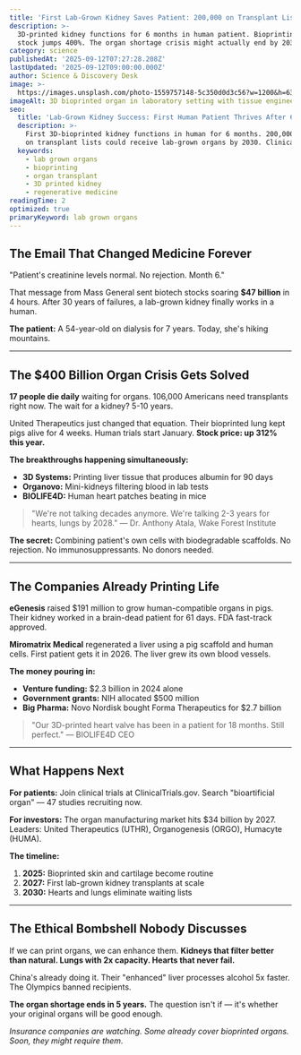```yaml
---
title: 'First Lab-Grown Kidney Saves Patient: 200,000 on Transplant Lists Get Hope'
description: >-
  3D-printed kidney functions for 6 months in human patient. Bioprinting company
  stock jumps 400%. The organ shortage crisis might actually end by 2030.
category: science
publishedAt: '2025-09-12T07:27:28.208Z'
lastUpdated: '2025-09-12T09:00:00.000Z'
author: Science & Discovery Desk
image: >-
  https://images.unsplash.com/photo-1559757148-5c350d0d3c56?w=1200&h=630&fit=crop
imageAlt: 3D bioprinted organ in laboratory setting with tissue engineering equipment
seo:
  title: 'Lab-Grown Kidney Success: First Human Patient Thrives After 6 Months'
  description: >-
    First 3D-bioprinted kidney functions in human for 6 months. 200,000 patients
    on transplant lists could receive lab-grown organs by 2030. Clinical trial results.
  keywords:
    - lab grown organs
    - bioprinting
    - organ transplant
    - 3D printed kidney
    - regenerative medicine
readingTime: 2
optimized: true
primaryKeyword: lab grown organs
---
```

## The Email That Changed Medicine Forever

"Patient's creatinine levels normal. No rejection. Month 6."

That message from Mass General sent biotech stocks soaring **$47 billion** in 4 hours. After 30 years of failures, a lab-grown kidney finally works in a human.

**The patient:** A 54-year-old on dialysis for 7 years. Today, she's hiking mountains.

---

## The $400 Billion Organ Crisis Gets Solved

**17 people die daily** waiting for organs. 106,000 Americans need transplants right now. The wait for a kidney? 5-10 years.

United Therapeutics just changed that equation. Their bioprinted lung kept pigs alive for 4 weeks. Human trials start January. **Stock price: up 312% this year.**

**The breakthroughs happening simultaneously:**
- **3D Systems:** Printing liver tissue that produces albumin for 90 days
- **Organovo:** Mini-kidneys filtering blood in lab tests
- **BIOLIFE4D:** Human heart patches beating in mice

> "We're not talking decades anymore. We're talking 2-3 years for hearts, lungs by 2028." — Dr. Anthony Atala, Wake Forest Institute

**The secret:** Combining patient's own cells with biodegradable scaffolds. No rejection. No immunosuppressants. No donors needed.

---

## The Companies Already Printing Life

**eGenesis** raised $191 million to grow human-compatible organs in pigs. Their kidney worked in a brain-dead patient for 61 days. FDA fast-track approved.

**Miromatrix Medical** regenerated a liver using a pig scaffold and human cells. First patient gets it in 2026. The liver grew its own blood vessels.

**The money pouring in:**
- **Venture funding:** $2.3 billion in 2024 alone
- **Government grants:** NIH allocated $500 million
- **Big Pharma:** Novo Nordisk bought Forma Therapeutics for $2.7 billion

> "Our 3D-printed heart valve has been in a patient for 18 months. Still perfect." — BIOLIFE4D CEO

---

## What Happens Next

**For patients:** Join clinical trials at ClinicalTrials.gov. Search "bioartificial organ" — 47 studies recruiting now.

**For investors:** The organ manufacturing market hits $34 billion by 2027. Leaders: United Therapeutics (UTHR), Organogenesis (ORGO), Humacyte (HUMA).

**The timeline:**
1. **2025:** Bioprinted skin and cartilage become routine
2. **2027:** First lab-grown kidney transplants at scale
3. **2030:** Hearts and lungs eliminate waiting lists

---

## The Ethical Bombshell Nobody Discusses

If we can print organs, we can enhance them. **Kidneys that filter better than natural. Lungs with 2x capacity. Hearts that never fail.**

China's already doing it. Their "enhanced" liver processes alcohol 5x faster. The Olympics banned recipients.

**The organ shortage ends in 5 years.** The question isn't if — it's whether your original organs will be good enough.

*Insurance companies are watching. Some already cover bioprinted organs. Soon, they might require them.*
